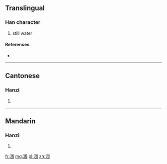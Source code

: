 {{also|潿}}
==Translingual==

===Han character===
{{Han char|rn=85|rad=水|as=07|sn=10|four=|canj=EWQS}}

# still water

====References====
* {{Han ref|kx=0627.311|hdz=31624.010|uh=6DA0|ud=28064}}

----

==Cantonese==

===Hanzi===
{{yue-hanzi|jyut=|y=wai4|tra=潿}}

# {{defn|lang=yue|sort=水07}}

----

==Mandarin==

===Hanzi===
{{cmn-hanzi|tra=潿|pin=[[wéi]] ([[wei2]])|wg=wei<sup>2</sup>}}

# {{defn|lang=cmn|sort=水07}}

[[fr:涠]]
[[mg:涠]]
[[pl:涠]]
[[zh:涠]]